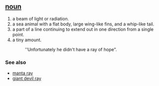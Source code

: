 == [[noun]] ==
#a beam of light or radiation.
#a sea animal with a flat body, large wing-like fins, and a whip-like tail.
#a part of a line continuing to extend out in one direction from a single point.
#a tiny amount.
#:''Unfortunately he didn't have a ray of hope".

=== See also ===
*[[manta ray]]
*[[giant devil ray]]